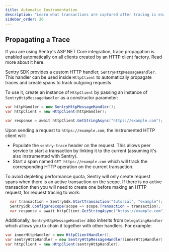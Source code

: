 ```yaml
---
title: Automatic Instrumentation
description: "Learn what transactions are captured after tracing is enabled."
sidebar_order: 20
---
```


## Propagating a Trace

<Note>

If you are using Sentry's ASP.NET Core integration, trace propagation is enabled automatically on all clients created by an HTTP client factory. Read more about it <Link to="/platforms/dotnet/guides/aspnetcore/performance/instrumentation/automatic-instrumentation">here</Link>.

</Note>

Sentry SDK provides a custom HTTP handler, `SentryHttpMessageHandler`. This handler can be used inside `HttpClient` to automatically propagate traces and create spans to track outgoing requests.

To use it, create an instance of `HttpClient` by passing an instance of `SentryHttpMessageHandler` as a constructor parameter:

```csharp
var httpHandler = new SentryHttpMessageHandler();
var httpClient = new HttpClient(httpHandler);

var response = await httpClient.GetStringAsync("https://example.com");
```

Upon sending a request to `https://example.com`, the instrumented HTTP client will:

- Populate the `sentry-trace` header on the request. This allows peer service to start a transaction by linking it to the current (assuming it's also instrumented with Sentry).
- Start a span named `GET https://example.com` which will track the corresponding HTTP operation on the current transaction.

To avoid depleting performance quota, Sentry will only create request spans when there is an active transaction on the scope. If there is no active transaction then you will need to create one before making an HTTP request, for request tracing to work:

```csharp
  var transaction = SentrySdk.StartTransaction("tutorial", "example");
  SentrySdk.ConfigureScope(scope => scope.Transaction = transaction);
  var response = await httpClient.GetStringAsync("https://example.com");
```

Additionally, `SentryHttpMessageHandler` also inherits from `DelegatingHandler` which allows you to chain it together with other handlers. For example:

```csharp
var innerHttpHandler = new HttpClientHandler();
var sentryHttpHandler = new SentryHttpMessageHandler(innerHttpHandler);
var httpClient = new HttpClient(sentryHttpHandler);
```

<PlatformContent includePath="performance/automatic-instrumentation-integrations" />
